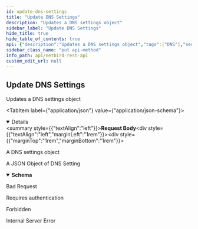 ```yaml
---
id: update-dns-settings
title: "Update DNS Settings"
description: "Updates a DNS settings object"
sidebar_label: "Update DNS Settings"
hide_title: true
hide_table_of_contents: true
api: {"description":"Updates a DNS settings object","tags":["DNS"],"security":[{"BearerAuth":[]},{"TokenAuth":[]}],"requestBody":{"description":"A DNS settings object","content":{"application/json":{"schema":{"type":"object","properties":{"disabled_management_groups":{"description":"Groups whose DNS management is disabled","type":"array","items":{"type":"string"}}},"required":["disabled_management_groups"],"title":"DNSSettings"}}}},"responses":{"200":{"description":"A JSON Object of DNS Setting","content":{"application/json":{"schema":{"type":"object","properties":{"disabled_management_groups":{"description":"Groups whose DNS management is disabled","type":"array","items":{"type":"string"}}},"required":["disabled_management_groups"],"title":"DNSSettings"}}}},"400":{"description":"Bad Request","content":{}},"401":{"description":"Requires authentication","content":{}},"403":{"description":"Forbidden","content":{}},"500":{"description":"Internal Server Error","content":{}}},"method":"put","path":"/api/dns/settings","servers":[{"url":"https://netbird.io","description":"Default server"}],"securitySchemes":{"BearerAuth":{"type":"http","scheme":"bearer","bearerFormat":"JWT"},"TokenAuth":{"type":"apiKey","in":"header","name":"Authorization","description":"Prefix the value with \\\"Token\\\" to indicate the custom authorization type"}},"jsonRequestBodyExample":{"disabled_management_groups":["string"]},"info":{"title":"NetBird REST API","description":"API to manipulate groups, rules, policies and retrieve information about peers and users","version":"0.0.1"},"postman":{"name":"Update DNS Settings","description":{"content":"Updates a DNS settings object","type":"text/plain"},"url":{"path":["api","dns","settings"],"host":["{{baseUrl}}"],"query":[],"variable":[]},"header":[{"key":"Content-Type","value":"application/json"},{"key":"Accept","value":"application/json"}],"method":"PUT","body":{"mode":"raw","raw":"\"\"","options":{"raw":{"language":"json"}}},"auth":{"type":"bearer","bearer":[{"type":"any","value":"<Bearer Token>","key":"token"}]}}}
sidebar_class_name: "put api-method"
info_path: api/netbird-rest-api
custom_edit_url: null
---
```



## Update DNS Settings



Updates a DNS settings object

<MimeTabs><TabItem label={"application/json"} value={"application/json-schema"}><details style={{}} data-collapsed={false} open={true}><summary style={{"textAlign":"left"}}><strong>Request Body</strong></summary><div style={{"textAlign":"left","marginLeft":"1rem"}}><div style={{"marginTop":"1rem","marginBottom":"1rem"}}>

A DNS settings object

</div></div><ul style={{"marginLeft":"1rem"}}><SchemaItem collapsible={false} name={"disabled_management_groups"} required={true} schemaName={"string[]"} qualifierMessage={undefined} schema={{"description":"Groups whose DNS management is disabled","type":"array","items":{"type":"string"}}}></SchemaItem></ul></details></TabItem></MimeTabs><div><ApiTabs><TabItem label={"200"} value={"200"}><div>

A JSON Object of DNS Setting

</div><div><MimeTabs schemaType={"response"}><TabItem label={"application/json"} value={"application/json"}><SchemaTabs><TabItem label={"Schema"} value={"Schema"}><details style={{}} data-collapsed={false} open={true}><summary style={{"textAlign":"left"}}><strong>Schema</strong></summary><div style={{"textAlign":"left","marginLeft":"1rem"}}></div><ul style={{"marginLeft":"1rem"}}><SchemaItem collapsible={false} name={"disabled_management_groups"} required={true} schemaName={"string[]"} qualifierMessage={undefined} schema={{"description":"Groups whose DNS management is disabled","type":"array","items":{"type":"string"}}}></SchemaItem></ul></details></TabItem><TabItem label={"Example (from schema)"} value={"Example (from schema)"}><ResponseSamples responseExample={"{\n  \"disabled_management_groups\": [\n    \"string\"\n  ]\n}"} language={"json"}></ResponseSamples></TabItem></SchemaTabs></TabItem></MimeTabs></div></TabItem><TabItem label={"400"} value={"400"}><div>

Bad Request

</div><div></div></TabItem><TabItem label={"401"} value={"401"}><div>

Requires authentication

</div><div></div></TabItem><TabItem label={"403"} value={"403"}><div>

Forbidden

</div><div></div></TabItem><TabItem label={"500"} value={"500"}><div>

Internal Server Error

</div><div></div></TabItem></ApiTabs></div>
      